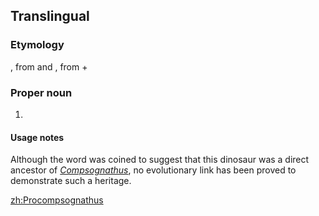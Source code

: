 ==Translingual==
{{wikipedia}}
{{wikispecies}}
===Etymology===
{{etyl|NL.|mul}}, from {{etyl|grc|mul}} {{term|πρό||before|lang=grc}} and {{etyl|NL.|mul}} {{term|Compsognathus|lang=mul}}, from {{etyl|grc|mul}} {{term|κομψος||elegant", "refined" or "dainty|lang=grc}} + {{term|γναθος||lang=grc|jaw}}

===Proper noun===
{{taxoninfl|i=1|g=m}}

# {{taxon|genus|family|Coelophysidae|small, [[bipedal]], [[dinosaur]] that lived during the Late [[Triassic]] Period, about 222 to 219 million years ago}}

====Usage notes====
Although the word was coined to suggest that this dinosaur was a direct ancestor of ''[[Compsognathus]]'', no evolutionary link has been proved to demonstrate such a heritage.

[[zh:Procompsognathus]]